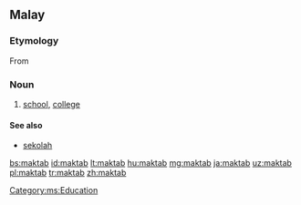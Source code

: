 ==Malay==
===Etymology===
From {{etyl|ar|ms}} {{term|مكتب|مَكْتَب|tr=maktab|lang=ar|sc=Arab}}

===Noun===
{{head|ms|noun}}

# [[school]], [[college]]

====See also====
* [[sekolah]]

[[Category:ms:Education]]

[[bs:maktab]]
[[id:maktab]]
[[lt:maktab]]
[[hu:maktab]]
[[mg:maktab]]
[[ja:maktab]]
[[uz:maktab]]
[[pl:maktab]]
[[tr:maktab]]
[[zh:maktab]]